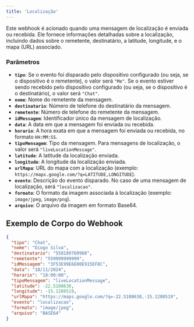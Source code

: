 ```yaml
---
title: 'Localização'
---
```


Este webhook é acionado quando uma mensagem de localização é enviada ou recebida. Ele fornece informações detalhadas sobre a localização, incluindo dados sobre o remetente, destinatário, a latitude, longitude, e o mapa (URL) associado.

### Parâmetros

- **`tipo`**: Se o evento foi disparado pelo dispositivo configurado (ou seja, se o dispositivo é o remetente), o valor será `"Me"`. Se o evento estiver sendo recebido pelo dispositivo configurado (ou seja, se o dispositivo é o destinatário), o valor será `"Chat"`.
- **`nome`**: Nome do remetente da mensagem.
- **`destinatario`**: Número de telefone do destinatário da mensagem.
- **`remetente`**: Número de telefone do remetente da mensagem.
- **`idMessagem`**: Identificador único da mensagem de localização.
- **`data`**: A data em que a mensagem foi enviada ou recebida.
- **`horario`**: A hora exata em que a mensagem foi enviada ou recebida, no formato `HH:MM:SS`.
- **`tipoMensagem`**: Tipo da mensagem. Para mensagens de localização, o valor será `"liveLocationMessage"`.
- **`latitude`**: A latitude da localização enviada.
- **`longitude`**: A longitude da localização enviada.
- **`urlMapa`**: URL do mapa com a localização (exemplo: `https://maps.google.com/?q=LATITUDE,LONGITUDE`).
- **`evento`**: Descrição do evento disparado. No caso de uma mensagem de localização, será `"localizacao"`.
- **`formato`**: O formato da imagem associada à localização (exemplo: `image/jpeg`, `image/png`).
- **`arquivo`**: O arquivo da imagem em formato Base64.

## Exemplo de Corpo do Webhook

```json
{
  "tipo": "Chat",
  "nome": "Diogo Silva",
  "destinatario": "558189769960",
  "remetente": "559999999999",
  "idMessagem": "3F53E99E6E00E915EF8C",
  "data": "18/11/2024",
  "horario": "18:00:00",
  "tipoMensagem": "liveLocationMessage",
  "latitude": -22.5108638,
  "longitude": -15.1208519,
  "urlMapa": "https://maps.google.com/?q=-22.5108638,-15.1208519",
  "evento": "localizacao",
  "formato": "image/jpeg",
  "arquivo": "BASE64"
}
